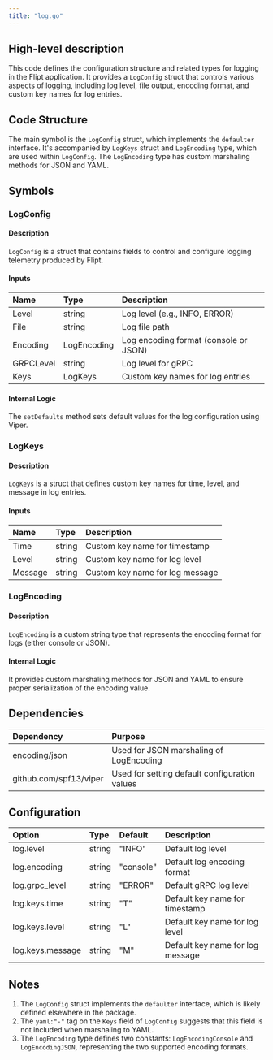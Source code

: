 ```yaml
---
title: "log.go"
---
```


## High-level description
This code defines the configuration structure and related types for logging in the Flipt application. It provides a `LogConfig` struct that controls various aspects of logging, including log level, file output, encoding format, and custom key names for log entries.

## Code Structure
The main symbol is the `LogConfig` struct, which implements the `defaulter` interface. It's accompanied by `LogKeys` struct and `LogEncoding` type, which are used within `LogConfig`. The `LogEncoding` type has custom marshaling methods for JSON and YAML.

## Symbols

### LogConfig
#### Description
`LogConfig` is a struct that contains fields to control and configure logging telemetry produced by Flipt.

#### Inputs
| Name | Type | Description |
|:-----|:-----|:------------|
| Level | string | Log level (e.g., INFO, ERROR) |
| File | string | Log file path |
| Encoding | LogEncoding | Log encoding format (console or JSON) |
| GRPCLevel | string | Log level for gRPC |
| Keys | LogKeys | Custom key names for log entries |

#### Internal Logic
The `setDefaults` method sets default values for the log configuration using Viper.

### LogKeys
#### Description
`LogKeys` is a struct that defines custom key names for time, level, and message in log entries.

#### Inputs
| Name | Type | Description |
|:-----|:-----|:------------|
| Time | string | Custom key name for timestamp |
| Level | string | Custom key name for log level |
| Message | string | Custom key name for log message |

### LogEncoding
#### Description
`LogEncoding` is a custom string type that represents the encoding format for logs (either console or JSON).

#### Internal Logic
It provides custom marshaling methods for JSON and YAML to ensure proper serialization of the encoding value.

## Dependencies
| Dependency | Purpose |
|:-----------|:--------|
| encoding/json | Used for JSON marshaling of LogEncoding |
| github.com/spf13/viper | Used for setting default configuration values |

## Configuration
| Option | Type | Default | Description |
|:-------|:-----|:--------|:------------|
| log.level | string | "INFO" | Default log level |
| log.encoding | string | "console" | Default log encoding format |
| log.grpc_level | string | "ERROR" | Default gRPC log level |
| log.keys.time | string | "T" | Default key name for timestamp |
| log.keys.level | string | "L" | Default key name for log level |
| log.keys.message | string | "M" | Default key name for log message |

## Notes
1. The `LogConfig` struct implements the `defaulter` interface, which is likely defined elsewhere in the package.
2. The `yaml:"-"` tag on the `Keys` field of `LogConfig` suggests that this field is not included when marshaling to YAML.
3. The `LogEncoding` type defines two constants: `LogEncodingConsole` and `LogEncodingJSON`, representing the two supported encoding formats.